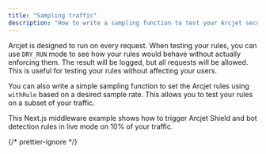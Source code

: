 ```yaml
---
title: "Sampling traffic"
description: "How to write a sampling function to test your Arcjet security rules on a subset of your traffic."
---
```



Arcjet is designed to run on every request. When testing your rules, you can use
`DRY_RUN` mode to see how your rules would behave without actually enforcing
them. The result will be logged, but all requests will be allowed. This is useful
for testing your rules without affecting your users.

You can also write a simple sampling function to set the Arcjet rules using
`withRule` based on a desired sample rate. This allows you to test your rules on
a subset of your traffic.

This Next.js middleware example shows how to trigger Arcjet Shield and bot
detection rules in live mode on 10% of your traffic.

{/* prettier-ignore */}
<Tabs>
<TabItem label="TS">
<Code
  code={SamplingMiddlewareTS}
  lang="ts"
  title="/middleware.ts"
/>
</TabItem>
<TabItem label="JS">
<Code
  code={SamplingMiddlewareJS}
  lang="js"
  title="/middleware.js"
/>
</TabItem>
</Tabs>
